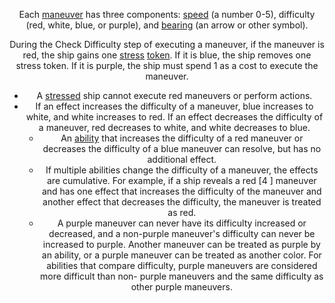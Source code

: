 <Header title="Difficulty" version="1.4.4"/>

Each [maneuver](/article/Maneuver) has three components: [speed](/article/Speed) (a number 0-5), difficulty (red,
white, blue, or purple), and [bearing](/article/Bearing) (an arrow or other symbol).

During the Check Difficulty step of executing a maneuver, if the maneuver is red,
the ship gains one [stress](/article/Stress) [token](/article/Token). If it is blue, the ship removes one stress token.
If it is purple, the ship must spend 1 <Forcepower/> as a cost to execute the maneuver.

* A [stressed](/article/Stress) ship cannot execute red maneuvers or perform actions.
* If an effect increases the difficulty of a maneuver, blue increases to white,
and white increases to red. If an effect decreases the difficulty of a
maneuver, red decreases to white, and white decreases to blue.
    + An [ability](/article/Abilities) that increases the difficulty of a red maneuver or decreases the
    difficulty of a blue maneuver can resolve, but has no additional effect.
    + If multiple abilities change the difficulty of a maneuver, the effects are
    cumulative. For example, if a ship reveals a red [4 <Straight/>] maneuver and
    has one effect that increases the difficulty of the maneuver and another
    effect that decreases the difficulty, the maneuver is treated as red.
    + A purple maneuver can never have its difficulty increased or decreased,
    and a non-purple maneuver's difficulty can never be increased to purple.
    Another maneuver can be treated as purple by an ability, or a purple
    maneuver can be treated as another color. For abilities that compare
    difficulty, purple maneuvers are considered more difficult than non-
    purple maneuvers and the same difficulty as other purple maneuvers.